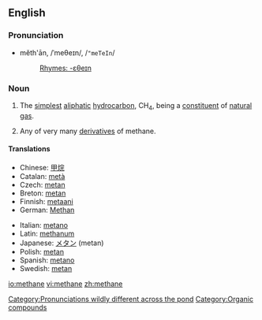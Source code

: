 ==English==

{{wikipedia}}
===Pronunciation===
*mĕth'ān, /ˈmeθeɪn/, /<tt>"meTeIn</tt>/
*:[[Rhymes:English:-ɛθeɪn|Rhymes: -ɛθeɪn]]
{{rfap|US|UK}}
[[Category:Pronunciations wildly different across the pond]]

===Noun===
{{en-noun|s|-}}
#{{italbrac|chemistry|uncountable}} The [[simplest]] [[aliphatic]] [[hydrocarbon]], CH<sub>4</sub>, being a [[constituent]] of [[natural gas]].
#{{italbrac|chemistry|countable}} Any of very many [[derivative]]s of methane.

====Translations====
{{top}}
*Chinese: [[甲烷]]
*Catalan: [[metà]] {{m}}
*Czech: [[metan]] {{m}}
*Breton: [[metan]] {{m}}
*Finnish: [[metaani]]
*German: [[Methan]] {{n}}
{{mid}}
*Italian: [[metano]]
*Latin: [[methanum]]
*Japanese: [[メタン]] (metan)
*Polish: [[metan]] {{m}}
*Spanish: [[metano]] {{m}}
*Swedish: [[metan]] {{n}}
{{bottom}}

[[Category:Organic compounds]]

[[io:methane]]
[[vi:methane]]
[[zh:methane]]